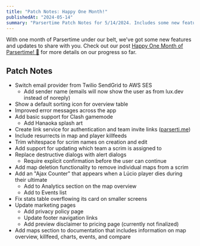 ```yaml
---
title: "Patch Notes: Happy One Month!"
publishedAt: "2024-05-14"
summary: "Parsertime Patch Notes for 5/14/2024. Includes some new features and some infrastructure updates."
---
```


With one month of Parsertime under our belt, we've got some new features and updates to share with you.
Check out our post [Happy One Month of Parsertime! 🎉](/blog/one-month-of-parsertime) for more details on our progress so far.

## Patch Notes
- Switch email provider from Twilio SendGrid to AWS SES
	- Add sender name (emails will now show the user as from lux.dev instead of noreply)
- Show a default sorting icon for overview table
- Improved error messages across the app
- Add basic support for Clash gamemode
	- Add Hanaoka splash art
- Create link service for authentication and team invite links ([parserti.me](https://parserti.me))
- Include resurrects in map and player killfeeds
- Trim whitespace for scrim names on creation and edit
- Add support for updating which team a scrim is assigned to
- Replace destructive dialogs with alert dialogs
	- Require explicit confirmation before the user can continue
- Add map deletion functionality to remove individual maps from a scrim
- Add an "Ajax Counter" that appears when a Lúcio player dies during their ultimate
	- Add to Analytics section on the map overview
	- Add to Events list 
- Fix stats table overflowing its card on smaller screens
- Update marketing pages
	- Add privacy policy page
	- Update footer navigation links
	- Add preview disclaimer to pricing page (currently not finalized)
- Add maps section to documentation that includes information on map overview, killfeed, charts, events, and compare
